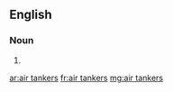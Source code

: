 {{also|airtankers}}
==English==

===Noun===
{{head|en|noun plural form|head=[[air]] [[tanker]]s}}
# {{plural of|air tanker|lang=en}}

[[ar:air tankers]]
[[fr:air tankers]]
[[mg:air tankers]]